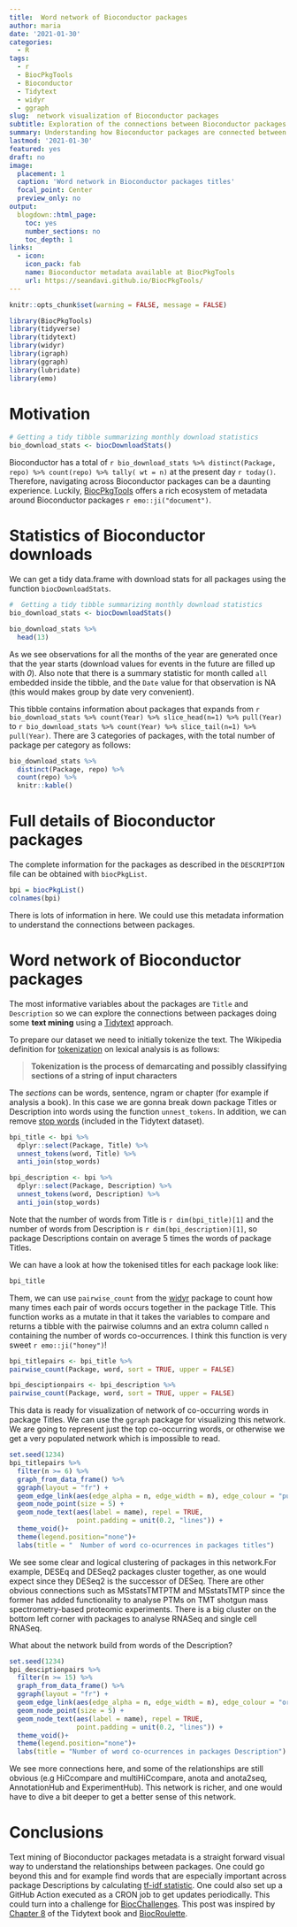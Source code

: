 ```yaml
---
title:  Word network of Bioconductor packages 
author: maria
date: '2021-01-30'
categories:
  - R
tags:
  - r
  - BiocPkgTools
  - Bioconductor
  - Tidytext
  - widyr
  - ggraph
slug:  network visualization of Bioconductor packages 
subtitle: Exploration of the connections between Bioconductor packages
summary: Understanding how Bioconductor packages are connected between each other using metadata.
lastmod: '2021-01-30'
featured: yes
draft: no
image:
  placement: 1
  caption: 'Word network in Bioconductor packages titles'
  focal_point: Center
  preview_only: no
output:
  blogdown::html_page:
    toc: yes
    number_sections: no
    toc_depth: 1
links:
  - icon: 
    icon_pack: fab
    name: Bioconductor metadata available at BiocPkgTools 
    url: https://seandavi.github.io/BiocPkgTools/
---
```


```r
knitr::opts_chunk$set(warning = FALSE, message = FALSE)
```

```r
library(BiocPkgTools)
library(tidyverse)
library(tidytext)
library(widyr)
library(igraph)
library(ggraph)
library(lubridate)
library(emo)
```

# Motivation 

```r
# Getting a tidy tibble summarizing monthly download statistics 
bio_download_stats <- biocDownloadStats()
```
Bioconductor has a total of `r bio_download_stats %>% distinct(Package, repo) %>% count(repo) %>% tally( wt = n)` at the present day `r today()`.  Therefore, navigating across Bioconductor packages can be a daunting experience. Luckily, [BiocPkgTools](https://seandavi.github.io/BiocPkgTools/) offers a rich ecosystem of metadata around Bioconductor packages `r emo::ji("document")`. 

# Statistics of Bioconductor downloads

We can get a tidy data.frame with download stats for all packages using the function `biocDownloadStats`. 
```r
#  Getting a tidy tibble summarizing monthly download statistics 
bio_download_stats <- biocDownloadStats()
```

```r
bio_download_stats %>% 
  head(13)
```
As we see observations for all the months of the year are generated once that the year starts (download values for events in the future are filled up with _0_). Also note that there is a summary statistic for month called `all` embedded inside the tibble, and the `Date` value for that observation is NA (this would makes group by date very convenient).

This tibble contains information about packages that expands from `r bio_download_stats %>% count(Year) %>% slice_head(n=1) %>% pull(Year)` to  `r bio_download_stats %>% count(Year) %>% slice_tail(n=1) %>% pull(Year)`. There are 3 categories of packages, with the total number of package per category as follows:

```r
bio_download_stats %>% 
  distinct(Package, repo) %>%
  count(repo) %>%
  knitr::kable()
```

# Full details of Bioconductor packages 

The complete information for the packages as described in the `DESCRIPTION` file can be obtained with `biocPkgList`.
```r
bpi = biocPkgList()
colnames(bpi)
```
There is lots of information in here. We could use this metadata information to understand the connections between packages.

# Word network of Bioconductor packages

The most informative variables about the packages are `Title` and `Description` so we can explore the connections between packages doing some **text mining** using a [Tidytext](https://www.tidytextmining.com/index.html) approach. 

To prepare our dataset we need to initially tokenize the text. The Wikipedia definition for [tokenization](https://en.wikipedia.org/wiki/Lexical_analysis#Tokenization) on lexical analysis is as follows: 
 
> __Tokenization is the process of demarcating and possibly classifying sections of a string of input characters__

The _sections_ can be words, sentence, ngram or chapter (for example if analysis a book). In this case we are gonna break down package Titles or Description into words using the function `unnest_tokens`. 
In addition, we can remove [stop words](https://en.wikipedia.org/wiki/Stop_word) (included in the Tidytext dataset).

```r
bpi_title <- bpi %>% 
  dplyr::select(Package, Title) %>%
  unnest_tokens(word, Title) %>% 
  anti_join(stop_words)

bpi_description <- bpi %>%
  dplyr::select(Package, Description) %>%
  unnest_tokens(word, Description) %>%
  anti_join(stop_words)
```

Note that the number of words from Title is `r dim(bpi_title)[1]` and the number
of words from Description is `r dim(bpi_description)[1]`, so package Descriptions
contain on average 5 times the words of package Titles.

We can have a look at how the tokenised titles for each package look like:
```r
bpi_title
```

Them, we can use `pairwise_count` from the [widyr](https://cran.r-project.org/web/packages/widyr/vignettes/intro.html) package to count how many times each pair of words occurs together in the package Title. This function works as a mutate in that it takes the variables to compare and returns a tibble with the pairwise columns and an extra column called `n` containing the number of words co-occurrences. I think this function is very sweet `r emo::ji("honey")`!


```r
bpi_titlepairs <- bpi_title %>%
pairwise_count(Package, word, sort = TRUE, upper = FALSE)

bpi_desciptionpairs <- bpi_description %>%
pairwise_count(Package, word, sort = TRUE, upper = FALSE)
```

This data is ready for visualization of network of co-occurring words in package Titles. We can use the `ggraph` package for visualizing this network. We are going to represent just the top co-occurring words, or otherwise we get a very populated network which is impossible to read. 


```r
set.seed(1234)
bpi_titlepairs %>%
  filter(n >= 6) %>%
  graph_from_data_frame() %>%
  ggraph(layout = "fr") +
  geom_edge_link(aes(edge_alpha = n, edge_width = n), edge_colour = "purple") +
  geom_node_point(size = 5) +
  geom_node_text(aes(label = name), repel = TRUE, 
                 point.padding = unit(0.2, "lines")) +
  theme_void()+
  theme(legend.position="none")+
  labs(title = "  Number of word co-ocurrences in packages titles")

```

We see some clear and logical clustering of packages in this network.For example, DESEq and DESeq2 packages cluster together, as one would expect since they DESeq2 is the successor of DESeq. There are other obvious connections such as MSstatsTMTPTM and MSstatsTMTP since the former has added functionality to analyse PTMs on TMT shotgun mass spectrometry-based proteomic experiments.
There is a big cluster on the bottom left corner with packages to analyse RNASeq and single cell RNASeq.

What about the network build from words of the Description?

```r
set.seed(1234)
bpi_desciptionpairs %>%
  filter(n >= 15) %>%
  graph_from_data_frame() %>%
  ggraph(layout = "fr") +
  geom_edge_link(aes(edge_alpha = n, edge_width = n), edge_colour = "orange") +
  geom_node_point(size = 5) +
  geom_node_text(aes(label = name), repel = TRUE, 
                 point.padding = unit(0.2, "lines")) +
  theme_void()+
  theme(legend.position="none")+
  labs(title = "Number of word co-ocurrences in packages Description")
```
We see more connections here, and some of the relationships are still obvious (e.g HiCcompare and multiHiCcompare, anota and anota2seq, AnnotationHub and ExperimentHub). This network is richer, and one would have to dive a bit deeper to get a better sense of this network.


# Conclusions
Text mining of Bioconductor packages metadata is a straight forward visual way to understand the relationships between packages. One could go beyond this and for example find words that are
especially important across package Descriptions by calculating [tf-idf statistic](https://www.tidytextmining.com/tfidf.html#tfidf). One could also set up a GitHub Action executed as a CRON job to get updates periodically. This could turn into a challenge for [BiocChallenges](https://kevinrue.github.io/BiocChallenges/index.html). This post was inspired by [Chapter 8](https://www.tidytextmining.com/nasa.html) of the Tidytext book and [BiocRoulette](https://kevinrue.github.io/post/biocpkgtools/). 



